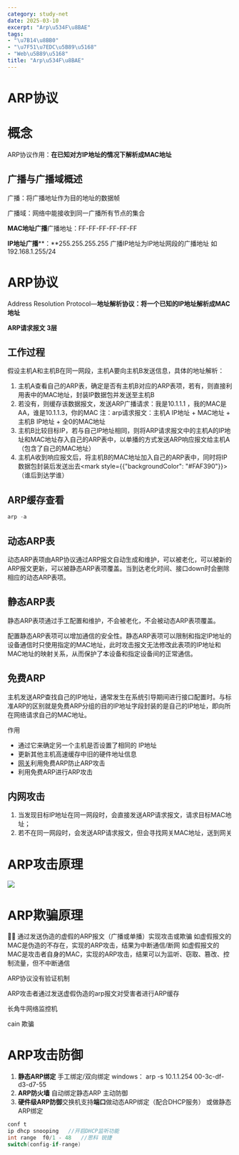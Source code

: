 ```yaml
---
category: study-net
date: 2025-03-10
excerpt: "Arp\u534F\u8BAE"
tags:
- "\u7B14\u8BB0"
- "\u7F51\u7EDC\u5B89\u5168"
- "Web\u5B89\u5168"
title: "Arp\u534F\u8BAE"
---
```

# ARP协议

# 概念

ARP协议作用：**在已知对方IP地址的情况下解析成MAC地址**

## 广播与广播域概述

广播：将广播地址作为目的地址的数据帧

广播域：网络中能接收到同一广播所有节点的集合

**MAC地址广播**广播地址：FF-FF-FF-FF-FF-FF

**IP地址广播****：**255.255.255.255
广播IP地址为IP地址网段的广播地址 如 192.168.1.255/24

# ARP协议

Address Resolution Protocol—**地址解析协议：将一个已知的IP地址解析成MAC地址**

**ARP请求报文 3层**

## 工作过程

假设主机A和主机B在同一网段，主机A要向主机B发送信息，具体的地址解析：

1. 主机A查看自己的ARP表，确定是否有主机B对应的ARP表项，若有，则直接利用表中的MAC地址，封装IP数据包并发送至主机B
2. 若没有，则缓存该数据报文，发送ARP广播请求：我是10.1.1.1 ，我的MAC是 AA，谁是10.1.1.3，你的MAC
<InfoText>注：arp请求报文：主机A IP地址 + MAC地址 + 主机B IP地址 + 全0的MAC地址</InfoText>
3. 主机B比较目标IP，若与自己IP地址相同，则将ARP请求报文中的主机A的IP地址和MAC地址存入自己的ARP表中，以单播的方式发送ARP响应报文给主机A（包含了自己的MAC地址）
4. 主机A收到响应报文后，将主机B的MAC地址加入自己的ARP表中，同时将IP数据包封装后发送出去<NoteText><mark style={{"backgroundColor": "#FAF390"}}>（谁后到达学谁）</mark></NoteText>

## ARP缓存查看


```C++
arp -a
```

## 动态ARP表

<InfoText>动态ARP表项由ARP协议通过ARP报文自动生成和维护，可以被老化，可以被新的ARP报文更新，可以被静态ARP表项覆盖。当到达老化时间、接口down时会删除相应的动态ARP表项。</InfoText>

## 静态ARP表

<InfoText>静态ARP表项通过手工配置和维护，不会被老化，不会被动态ARP表项覆盖。</InfoText>

<InfoText>配置静态ARP表项可以增加通信的安全性。静态ARP表项可以限制和指定IP地址的设备通信时只使用指定的MAC地址，此时攻击报文无法修改此表项的IP地址和MAC地址的映射关系，从而保护了本设备和指定设备间的正常通信。</InfoText>

## 免费ARP

<InfoText>主机发送ARP查找自己的IP地址，通常发生在系统引导期间进行接口配置时。与标准ARP的区别就是免费ARP分组的目的IP地址字段封装的是自己的IP地址，即向所在网络请求自己的MAC地址。</InfoText>

作用

* <InfoText>通过它来确定另一个主机是否设置了相同的 IP地址</InfoText>
* <InfoText>更新其他主机高速缓存中旧的硬件地址信息</InfoText>
* <InfoText>[网关](https://so.csdn.net/so/search?q=%E7%BD%91%E5%85%B3&spm=1001.2101.3001.7020)</InfoText><InfoText>利用免费ARP防止ARP攻击</InfoText>
* <InfoText>利用免费ARP进行ARP攻击</InfoText>
## 内网攻击

1. 当发现目标IP地址在同一网段时，会直接发送ARP请求报文，请求目标MAC地址；
2. 若不在同一网段时，会发送ARP请求报文，但会寻找网关MAC地址，送到网关

# ARP攻击原理

![](https://cdn.jsdelivr.net/gh/yy0691/img-bed@main/Net_Safe_FeiShu/OK9rbA6IIoskMZxLMIEcX0xlnId.png)

# ARP欺骗原理

🙌🏻 通过发送伪造的虚假的ARP报文（广播或单播）实现攻击或欺骗 如虚假报文的MAC是伪造的不存在，实现的ARP攻击，结果为中断通信/断网 如虚假报文的MAC是攻击者自身的MAC，实现的ARP攻击，结果可以为监听、窃取、篡改、控制流量，但不中断通信

ARP协议没有验证机制

ARP攻击者通过发送虚假伪造的arp报文对受害者进行ARP缓存

<InfoText>长角牛网络监控机</InfoText>

<InfoText>cain 欺骗</InfoText>

# ARP攻击防御

1. **静态ARP绑定**
手工绑定/双向绑定
windows：
arp -s 10.1.1.254 00-3c-df-d3-d7-55
2. **ARP防火墙**
自动绑定静态ARP
主动防御
3. **硬件级ARP防御**交换机支持**端口**做动态ARP绑定（配合DHCP服务）
或做静态ARP绑定


```C++
conf t
ip dhcp snooping   //开启DHCP监听功能
int range  f0/1 - 48   //思科 锐捷
switch(config-if-range)
```



